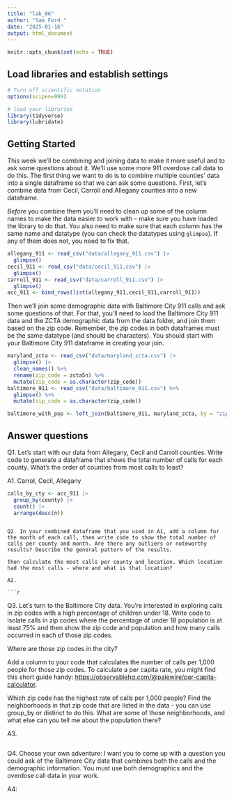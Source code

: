 ```yaml
---
title: "lab_06"
author: "Sam Ford "
date: "2025-01-16"
output: html_document
---
```


```r
knitr::opts_chunk$set(echo = TRUE)
```

## Load libraries and establish settings

```r
# Turn off scientific notation
options(scipen=999)

# load your libraries
library(tidyverse)
library(lubridate)

```

## Getting Started

This week we'll be combining and joining data to make it more useful and to ask some questions about it. We'll use some more 911 overdose call data to do this. The first thing we want to do is to combine multiple counties' data into a single dataframe so that we can ask some questions. First, let's combine data from Cecil, Carroll and Allegany counties into a new dataframe.

*Before* you combine them you'll need to clean up some of the column names to make the data easier to work with - make sure you have loaded the library to do that. You also need to make sure that each column has the same name and datatype (you can check the datatypes using `glimpse`). If any of them does not, you need to fix that.

```r
allegany_911 <- read_csv("data/allegany_911.csv") |>
  glimpse()
cecil_911 <- read_csv("data/cecil_911.csv") |>
  glimpse()
carroll_911 <- read_csv("data/carroll_911.csv") |>
  glimpse()
acc_911 <- bind_rows(list(allegany_911,cecil_911,carroll_911))
```

Then we'll join some demographic data with Baltimore City 911 calls and ask some questions of that. For that, you'll need to load the Baltimore City 911 data and the ZCTA demographic data from the data folder, and join them based on the zip code. Remember, the zip codes in both dataframes must be the same datatype (and should be characters). You should start with your Baltimore City 911 dataframe in creating your join.

```r
maryland_zcta <- read_csv("data/maryland_zcta.csv") |>
  glimpse() |> 
  clean_names() %>% 
  rename(zip_code = zcta5n) %>% 
  mutate(zip_code = as.character(zip_code))
baltimore_911 <- read_csv("data/baltimore_911.csv") %>% 
  glimpse() %>% 
  mutate(zip_code = as.character(zip_code))

baltimore_with_pop <- left_join(baltimore_911, maryland_zcta, by = "zip_code")

```

## Answer questions

Q1. Let's start with our data from Allegany, Cecil and Carroll counties. Write code to generate a dataframe that shows the total number of calls for each county. What's the order of counties from most calls to least?

A1.
Carrol, Cecil, Allegany
```r
calls_by_cty <- acc_911 |>
  group_by(county) |>
  count() |>
  arrange(desc(n))
```
```

Q2. In your combined dataframe that you used in A1, add a column for the month of each call, then write code to show the total number of calls per county and month. Are there any outliers or noteworthy results? Describe the general pattern of the results.

Then calculate the most calls per county and location. Which location had the most calls - where and what is that location?

A2.

```r
```

Q3. Let's turn to the Baltimore City data. You're interested in exploring calls in zip codes with a high percentage of children under 18. Write code to isolate calls in zip codes where the percentage of under 18 population is at least 75% and then show the zip code and population and how many calls occurred in each of those zip codes.

Where are those zip codes in the city?

Add a column to your code that calculates the number of calls per 1,000 people for those zip codes. To calculate a per capita rate, you might find this short guide handy: [https://observablehq.com/\@palewire/per-capita-calculator](https://observablehq.com/@palewire/per-capita-calculator){.uri}.

Which zip code has the highest rate of calls per 1,000 people? Find the neighborhoods in that zip code that are listed in the data - you can use group_by or distinct to do this. What are some of those neighborhoods, and what else can you tell me about the population there?

A3.

```r
```

Q4. Choose your own adventure: I want you to come up with a question you could ask of the Baltimore City data that combines both the calls and the demographic information. You must use both demographics and the overdose call data in your work.

A4:

```r
```
